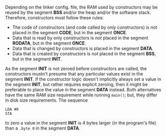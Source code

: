 Depending on the linker config. file, the RAM used by constructors may be reused by the segment '''BSS''' and/or the heap and/or the software stack. Therefore, constructors must follow these rules:

* The code of constructors (and code called by ''only'' constructors) is ''not'' placed in the segment '''CODE''', but in the segment '''ONCE'''.
* Data that is read by only constructors is ''not'' placed in the segment '''RODATA''', but in the segment '''ONCE'''.
* Data that is changed by constructors is placed in the segment '''DATA'''.
* Data that is created by constructors is ''not'' placed in the segment '''BSS''', but in the segment '''INIT'''.

As the segment '''INIT''' is not zeroed before constructors are called, the constructors mustn't presume that any particular values exist in the segment '''INIT'''. If the constructor logic doesn't implicitly always set a value in the segment '''INIT''', but rather requires explicit zeroing, then it might be preferable to place the value in the segment '''DATA''' instead. Both alternatives have the same RAM size requirement while running <code>main()</code>; but, they differ in disk size requirements. The sequence
 LDA #0
 STA <abs>
to zero a value in the segment '''INIT''' is 4 bytes larger (in the program's file) than a <code>.byte 0</code> in the segment '''DATA'''.